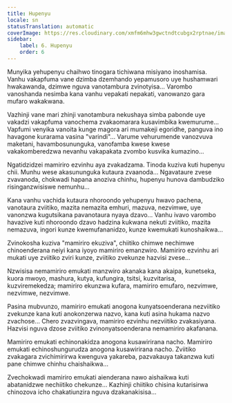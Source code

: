 ```yaml
---
title: Hupenyu
locale: sn
statusTranslation: automatic
coverImage: https://res.cloudinary.com/xmfm6mhw3gwctndtcubgx2rptnae/image/upload/v1740468922/small_cover_tratado_de_psicologia_revolucionaria_a4c0dca4e0.webp
sidebar:
    label: 6. Hupenyu
    order: 6
---
```

Munyika yehupenyu chaihwo tinogara tichiwana misiyano inoshamisa. Vanhu vakapfuma vane dzimba dzemhando yepamusoro uye hushamwari hwakawanda, dzimwe nguva vanotambura zvinotyisa... Varombo vanoshanda nesimba kana vanhu vepakati nepakati, vanowanzo gara mufaro wakakwana.

Vazhinji vane mari zhinji vanotambura nekushaya simba pabonde uye vakadzi vakapfuma vanochema zvakaomarara kusavimbika kwemurume... Vapfumi venyika vanoita kunge magora ari mumakeji egoridhe, panguva ino havagone kurarama vasina "varindi"... Varume vehurumende vanozvuva maketani, havambosununguka, vanofamba kwese kwese vakakomberedzwa nevanhu vakapakata zvombo kusvika kumazino...

Ngatidzidzei mamiriro ezvinhu aya zvakadzama. Tinoda kuziva kuti hupenyu chii. Munhu wese akasununguka kutaura zvaanoda... Ngavataure zvese zvavanoda, chokwadi hapana anoziva chinhu, hupenyu hunova dambudziko risinganzwisiswe nemunhu...

Kana vanhu vachida kutaura nhoroondo yehupenyu hwavo pachena, vanotaura zviitiko, mazita nemazita emhuri, mazuva, nezvimwe, uye vanonzwa kugutsikana pavanotaura nyaya dzavo... Vanhu ivavo varombo havazive kuti nhoroondo dzavo hadzina kukwana nekuti zviitiko, mazita nemazuva, ingori kunze kwemufananidzo, kunze kwemukati kunoshaikwa...

Zvinokosha kuziva "mamiriro ekuziva", chiitiko chimwe nechimwe chinoenderana neiyi kana iyoyo mamiriro emanzwiro. Mamiriro ezvinhu ari mukati uye zviitiko zviri kunze, zviitiko zvekunze hazvisi zvese...

Nzwisisa nemamiriro emukati manzwiro akanaka kana akaipa, kunetseka, kuora mwoyo, mashura, kutya, kufungira, tsitsi, kuzvitarisa, kuzviremekedza; mamiriro ekunzwa kufara, mamiriro emufaro, nezvimwe, nezvimwe, nezvimwe.

Pasina mubvunzo, mamiriro emukati anogona kunyatsoenderana nezviitiko zvekunze kana kuti anokonzerwa nazvo, kana kuti asina hukama nazvo zvachose... Chero zvazvingava, mamiriro ezvinhu nezviitiko zvakasiyana. Hazvisi nguva dzose zviitiko zvinonyatsoenderana nemamiriro akafanana.

Mamiriro emukati echinonakidza anogona kusawirirana nacho. Mamiriro emukati echinoshungurudza anogona kusawirirana nacho. Zviitiko zvakagara zvichimirirwa kwenguva yakareba, pazvakauya takanzwa kuti pane chimwe chinhu chaishaikwa...

Zvechokwadi mamiriro emukati aienderana nawo aishaikwa kuti abatanidzwe nechiitiko chekunze... Kazhinji chiitiko chisina kutarisirwa chinozova icho chakatiunzira nguva dzakanakisisa...

